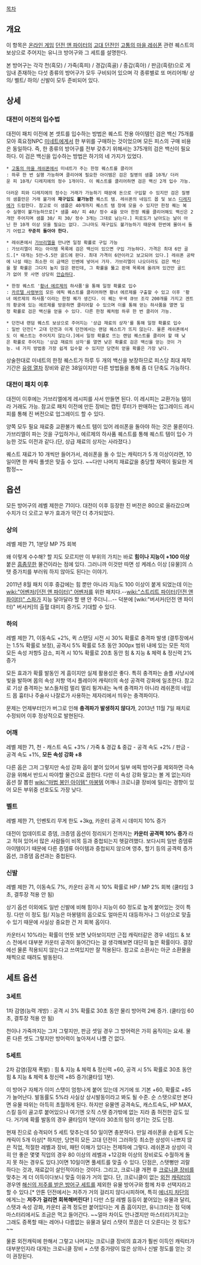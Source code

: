 [[목차]]

== 개요 ==
이 항목은 [[온라인 게임]] [[던전 앤 파이터]]의 [[고대 던전]]인 [[고통의 마을 레쉬폰]] 관련 퀘스트의 보상으로 주어지는 유니크 방어구와 그 세트를 설명한다.

본 방어구는 각각 천(흑모) / 가죽(흑피) / 경갑(흑골) / 중갑(흑아) / 판금(흑랑)으로 게임내 존재하는 다섯 종류의 방어구가 모두 구비되어 있으며 각 종류별로 또 머리어깨/ 상의/ 벨트/ 하의/ 신발이 모두 준비되어 있다.

== 상세 ==
=== 대전이 이전의 입수법 ===
대전이 패치 이전에 본 셋트를 입수하는 방법은 퀘스트 전용 아이템인 검은 백신 75개를 모아 흑요정NPC [[미네트]]에게서 한 부위를 구매하는 것이었으며 모든 피스의 구매 비용은 동일하다. 즉, 한 종류의 방어구를 전부 갖추기 위해서는 375개의 검은 백신이 필요하다. 이 검은 백신을 입수하는 방법은 하기의 네 가지가 있었다.

 * [[고통의 마을 레쉬폰]]에서 미네트가 주는 한정 퀘스트를 클리어
 : 하루 한 번 실행 가능하며 클리어에 필요한 아이템은 검은 질병의 샘플 10개/ 더러운 피 10개/ 디레지에의 정수 1개이다. 이 퀘스트를 클리어하면 검은 백신 2개 입수 가능.

 더러운 피와 디레지에의 정수는 거래가 가능하기 때문에 돈으로 구입할 수 있지만 검은 질병의 샘플만은 거래 불가에 '''재구입도 불가능한''' 퀘스트 템. 레쉬폰의 네임드 몹 및 보스 [[디레지에]]가 드랍한다. 참고로 이 샘플은 40개까지 퀘스트 템 창에 모을 수 있지만 한정 퀘는 복수 실행이 불가능하므로[* 샘플 40/ 피 40/ 정수 4을 모아 한정 퀘를 클리어해도 백신은 2개만 주어지며 샘플 30/ 피 30/ 정수 3개는 그대로 남는다.] 피로도가 남아도는 날이 아닌 한 10개 이상 모을 필요는 없다. 그나마도 재구입도 불가능하기 때문에 한번에 몰아서 돌기 어렵고 '''꾸준히 돌아야 한다.'''

 * 레쉬폰에서 [[가브리엘]]을 만나면 일정 확률로 구입 가능 
 : 가브리엘이 파는 아이템 목록에 검은 백신이 있으면 구입 가능하다. 가격은 최대 6만 골드.[* 대개는 5만~5.5만 골드에 판다. 최대 가격이 6만이라고 보고되어 있다.] 레쉬폰 공략에 나설 때는 최소한 이 금액은 인벤에 넣어서 가자. 가브리엘이 나오더라도 검은 백신을 팔 확률은 그다지 높지 않은 편인데, 그 확률을 뚫고 판매 목록에 올려져 있건만 골드가 없어 못 사면 상당히 [[안습]]하다.

 * 한정 퀘스트 '[[황녀 에르제]]의 하사품'을 통해 일정 확률로 입수
 : [[카르텔 사령부]]의 모든 에픽 퀘스트를 클리어하면 황녀 에르제를 구출할 수 있고 이후 '황녀 에르제의 하사품'이라는 한정 퀘가 생긴다. 이 퀘는 무색 큐브 조각 200개를 가지고 겐트의 황궁에 있는 에르제를 방문하면 클리어할 수 있으며 이를 통해 얻는 하사품을 열면 일정 확률로 검은 백신을 얻을 수 있다. 다른 한정 퀘처럼 하루 한 번 클리어 가능.

 * 던전내 랜덤 퀘스트 보상으로 주어지는 '상급 재료의 상자'를 통해 일정 확률로 입수
 : 일반 던전[* 고대 던전과 이계 던전에서는 랜덤 퀘스트가 뜨지 않는다. 물론 레쉬폰에서도 이 퀘스트는 주어지지 않는다.]에서 일정 확률로 뜨는 랜덤 퀘스트를 클리어 할 때 낮은 확률로 주어지는 '상급 재료의 상자'를 열면 낮은 확률로 검은 백신을 얻는 것이 가능. 네 가지 방법중 가장 쉽게 입수할 수 있지만 당연히 얻을 확률은 가장 낮다.

상술한대로 미네트의 한정 퀘스트가 하루 두 개의 백신을 보장하므로 피스당 최대 제작 기간은 [[유령 열차]] 장비와 같은 38일이지만 다른 방법들을 통해 좀 더 단축도 가능하다.

=== 대전이 패치 이후 ===
대전이 이후에는 가브리엘에게 레시피를 사서 만들면 된다. 이 레시피는 교환가능 템이라 거래도 가능. 참고로 패치 이전에 만든 장비는 캡틴 루터가 판매하는 업그레이드 레시피를 통해 진 버전으로 업그레이드 할 수 있다. 

양쪽 모두 필요 재료중 교환불가 퀘스트 템이 있어 레쉬폰을 돌아야 하는 것은 물론이다. 가브리엘이 파는 것을 구입하거나, 에르제의 하사품 퀘스트를 통해 퀘스트 템이 입수 가능한 것도 이전과 같다.(단, 상급 재료의 상자는 사라졌다.)

퀘스트 재료가 10 개씩만 들어가서, 레쉬폰을 돌 수 있는 캐릭터가 5 개 이상이라면, 10 일이면 한 캐릭 풀셋은 맞출 수 있다.
~~다만 나머지 재료값을 충당할 재력이 필요한 게 함정~~
== 옵션 ==
모든 방어구의 레벨 제한은 71이다. 대전이 이후 등장한 진 버전은 80으로 올라갔으며 수치가 더 오르고 부가 효과가 약간 더 추가되었다.

=== 상의 === 
레벨 제한 71, 1분당 MP 75 회복

왜 이렇게 수수해? 할 지도 모르지만 이 부위의 가치는 바로 '''힘이나 지능이 +100 이상''' 붙은 [[흠좀무]]한 물건이라는 점에 있다. 그러니까 이것만 따면 성 케레스 이상 [유물]의 스탯 증가치를 부러워 하지 않아도 된다는 이야기. 

2011년 8월 패치 이후 중갑에는 힘 뿐만 아니라 지능도 100 이상이 붙게 되었는데 이는 [[wiki:"어벤저(던전 앤 파이터)" 어벤저]]를 위한 패치다.--[[wiki:"스트리트 파이터(던전 앤 파이터)" 스파]]가 지능 달아달라 할 땐 안 주더니...-- 덕분에 [wiki:"버서커(던전 앤 파이터)" 버서커]의 출혈 대미지 증가도 기대할 수 있다.
=== 하의 ===
레벨 제한 71, 이동속도 +2%, 퀵 스탠딩 시전 시 30% 확률로 충격파 발생 (결투장에서는 1.5% 확률로 보정), 공격시 5% 확률로 5초 동안 300px 범위 내에 있는 모든 적의 모든 속성 저항5 감소, 피격 시 10% 확률로 20초 동안 힘 & 지능 & 체력 & 정신력 2% 증가

모든 효과가 확률 발동인 게 흠이지만 실제 활용성은 좋다. 특히 충격파는 솔플 사냥시에 빛을 발하며 몹의 속성 저항 역시 플레이어 캐릭터의 속성 공격력 강화에 일조한다. 참고로 기상 충격파는 보스들처럼 멀리 멀리 튕겨내는 녹색 충격파가 아니라 레쉬폰의 네임드 몹 흉터나 주술사 나잘로가 사용하는 제자리에서 띄우는 충격파이다. 

문제는 언제부터인가 버그로 인해 '''충격파가 발생하지 않다가''', 2013년 11월 7일 패치로 수정되어 이후 정상적으로 발현된다.
=== 어깨 ===
레벨 제한 71, 천 - 캐스트 속도 +3% / 가죽 & 경갑 & 중갑 - 공격 속도 +2% / 판금 - 공격 속도 +1%, '''모든 속성 강화 +8'''
 
다른 옵은 그저 그렇지만 속성 강화 옵이 붙어 있어서 일부 에픽 방어구를 제외하면 극속강을 위해서 반드시 따야할 물건으로 꼽힌다. 다만 이 속성 강화 말고는 볼 게 없는지라 옵션 잘 뽑힌 [[wiki:"마법 봉인 아이템" 마봉템]] 어깨나 크로니클 장비에 밀리는 경향이 있어 모든 부위중 선호도도 가장 낮다. 
=== 벨트 ===
레벨 제한 71, 인벤토리 무게 한도 +3kg, 카운터 공격 시 데미지 10% 증가

대전이 업데이트로 증뎀, 크증뎀 옵션이 정리되기 전까지는 '''카운터 공격력 10% 증가''' 라고 적혀 있어서 많은 사람들이 비목 등과 중첩되는지 헷갈려했다. 보다시피 일반 증뎀류 아이템이기 때문에 다른 증뎀류 아이템과 중첩되지 않으며 영추, 할기 등의 공격력 증가 옵션, 크증뎀 옵션과는 중첩된다. 
=== 신발 ===
레벨 제한 71, 이동속도 7%, 카운터 공격 시 10% 확률로 HP / MP 2% 회복 (쿨타임 3초, 결투장 적용 안 됨)

상기 옵션 이외에도 일반 신발에 비해 힘이나 지능이 60 정도로 높게 붙어있는 것이 특징. 다만 이 정도 힘/ 지능은 마봉템의 옵으로도 얼마든지 대등하거나 그 이상으로 맞출 수 있기 때문에 사실상 중요한 건 저 회복 옵이다.

카운터시 10%라는 확률이 언뜻 보면 낮아보이지만 근접 캐릭터같은 경우 네임드 & 보스 전에서 대부분 카운터 공격이 들어간다는 걸 생각해보면 대단히 높은 확률이다. 결장에선 물론 적용되지 않는다고 쓰여있지만 잘 적용된다. 참고로 소환사는 아군 소환물을 채찍으로 때려도 발동된다.

== 세트 옵션 ==
=== 3세트 ===
1차 감염(능력 개방) : 공격 시 3% 확률로 30초 동안 물리 방어력 2배 증가. (쿨타임 60초, 결투장 적용 안 됨)

천이나 가죽까지는 그저 그렇지만, 판금 셋일 경우 그 방어력은 가히 움직이는 요새. 물론 다른 셋도 그렇지만 방어력이 높아져서 나쁠 건 없다.
=== 5세트 ===
2차 감염(잠재 폭발) : 힘 & 지능 & 체력 & 정신력 +60, 공격 시 5% 확률로 30초 동안 힘 & 지능 & 체력 & 정신력 +85 증가(쿨타임 1분).

이 방어구 자체가 이미 스탯이 엄청나게 붙어 있는데 거기에 또 기본 +60, 확률로 +85가 늘어난다. 발동률도 5%라 사실상 상시발동이라고 봐도 될 수준. 순 스탯으로만 본다면 유물 따위는 아득히 초월하게 된다. 하지만 유물엔 공격속도, 캐스트속도, HP MAX, 스킬 등이 골고루 붙어있으나 여기엔 오직 스탯 증가밖에 없는 지라 좀 허전한 감도 있다. 거기에 확률 발동의 경우 쿨타임이 1분이라 30초의 텀이 생기는 것도 단점.

현재 진으로 승격되어 5 세트 맞추는데 50 일이면 충분하다. 만일 레쉬폰을 손쉽게 도는 캐릭이 5개 이상[* 하지만, 당연히 모든 고대 던전이 그러하듯 최소한 상성이 나쁘지 않은 직업, 적절한 레벨과 장비, 패턴 이해가 있다는 전제하에 그렇다. 레쉬폰과 상성이 극히 안 좋은 몇몇 직업의 경우 80 이상의 레벨과 +12강화 이상의 장비로도 수월하게 돌지 못 하는 경우도 있다.]이면 10일이면 풀세트를 맞출 수 있다. 단점은, 스탯뻥만 괴랄하다는 것과, 재료값이 살인적이라는 것이다. 그리고, 크로니클 개편 후 [[크로니클 장비]]를 맞추는 게 더 이득이다보니 맞출 이유가 거의 없다. 단, 크로니클이 없는 [[다크나이트(던전 앤 파이터)|외전]] [[크리에이터(던전 앤 파이터)|캐릭터]]의 경우엔 [[해신의 저주를 받은 방어구 세트]]를 제외한 유물 방어구와 함께 차후 선택지라고 할 수 있다.[* 안톤 던전에서는 저주가 거의 걸리지 않다시피하며, 특히 [[에너지 차단]]의 에게느는 '''저주가 걸리면 회복해버린다!''' ] 다만 스킬 레벨 등등이 붙어있는 유물과 달리, 스탯과 속성 강화, 카운터 공격 정도만 붙어있다는 게 좀 흠이지만, 유니크라는 점 덕에 마스터리에서도 조금은 먹고 들어간다. ~~얼마 차이도 안나겠지만 마스터리가지고는 그래도 증폭할 때는 레어나 다름없는 유물과 달리 스탯이 쪼끔은 더 오른다는 것 정도?~~

물론 외전캐릭에 한해서 그렇고 나머지는 크로니클 장비의 효과가 훨씬 이득인 캐릭터가 대부분인지라 대개는 크로니클 장비 + 스탯 증가량이 많은 상의나 신발 정도를 얻는 것이 권장된다.
